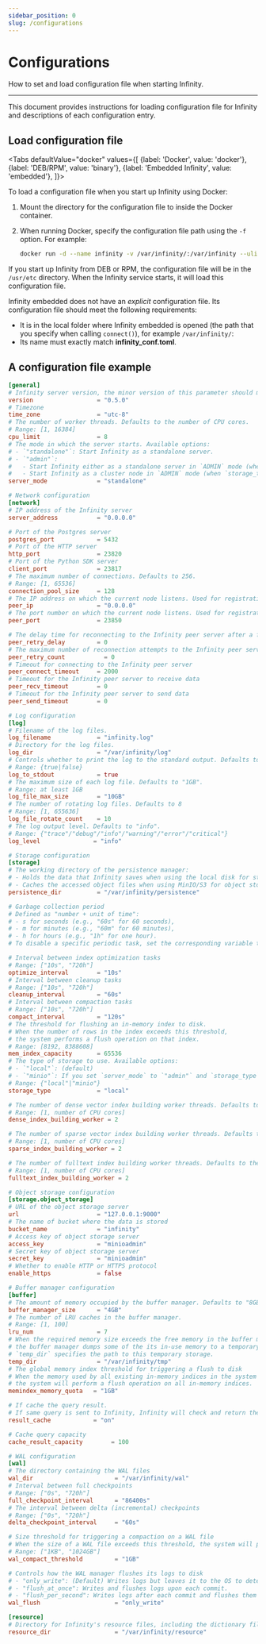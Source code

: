 ```yaml
---
sidebar_position: 0
slug: /configurations
---
```


# Configurations

How to set and load configuration file when starting Infinity.

---

This document provides instructions for loading configuration file for Infinity and descriptions of each configuration entry.


## Load configuration file


<Tabs
  defaultValue="docker"
  values={[
    {label: 'Docker', value: 'docker'},
    {label: 'DEB/RPM', value: 'binary'},
    {label: 'Embedded Infinity', value: 'embedded'},
  ]}>
  <TabItem value="docker">

To load a configuration file when you start up Infinity using Docker:

1. Mount the directory for the configuration file to inside the Docker container.
2. When running Docker, specify the configuration file path using the `-f` option. For example: 

   ```bash
   docker run -d --name infinity -v /var/infinity/:/var/infinity --ulimit nofile=500000:500000 --network=host infiniflow/infinity:nightly -f /var/infinity/infinity_conf.toml
   ```

</TabItem>
  <TabItem value="binary">

If you start up Infinity from DEB or RPM, the configuration file will be in the `/usr/etc` directory. When the Infinity service starts, it will load this configuration file.

</TabItem>
  <TabItem value="embedded">

Infinity embedded does not have an *explicit* configuration file. Its configuration file should meet the following requirements:

- It is in the local folder where Infinity embedded is opened (the path that you specify when calling `connect()`), for example `/var/infinity/`:
- Its name must exactly match **infinity_conf.toml**.

</TabItem>
</Tabs>

## A configuration file example


```toml
[general]
# Infinity server version, the minor version of this parameter should match server minor version.
version                  = "0.5.0"
# Timezone
time_zone                = "utc-8"
# The number of worker threads. Defaults to the number of CPU cores.
# Range: [1, 16384]
cpu_limit                = 8
# The mode in which the server starts. Available options:
# - `"standalone"`: Start Infinity as a standalone server.
# - `"admin"`:
#   - Start Infinity either as a standalone server in `ADMIN` mode (when `storage_type` is set to `"local"`)
#   - Start Infinity as a cluster node in `ADMIN` mode (when `storage_type` is set to `"minio"`)
server_mode              = "standalone"

# Network configuration
[network]
# IP address of the Infinity server
server_address           = "0.0.0.0"

# Port of the Postgres server
postgres_port            = 5432
# Port of the HTTP server
http_port                = 23820
# Port of the Python SDK server
client_port              = 23817
# The maximum number of connections. Defaults to 256.
# Range: [1, 65536]
connection_pool_size     = 128
# The IP address on which the current node listens. Used for registration and inter-node communication
peer_ip                  = "0.0.0.0"
# The port number on which the current node listens. Used for registration and inter-node communication
peer_port                = 23850

# The delay time for reconnecting to the Infinity peer server after a failed connection
peer_retry_delay         = 0
# The maximum number of reconnection attempts to the Infinity peer server after a failed connection
peer_retry_count           = 0
# Timeout for connecting to the Infinity peer server
peer_connect_timeout     = 2000
# Timeout for the Infinity peer server to receive data
peer_recv_timeout        = 0
# Timeout for the Infinity peer server to send data
peer_send_timeout        = 0

# Log configuration
[log]
# Filename of the log files.
log_filename             = "infinity.log"
# Directory for the log files.
log_dir                  = "/var/infinity/log"
# Controls whether to print the log to the standard output. Defaults to true
# Range: {true|false} 
log_to_stdout            = true
# The maximum size of each log file. Defaults to "1GB".
# Range: at least 1GB
log_file_max_size        = "10GB"
# The number of rotating log files. Defaults to 8
# Range: [1, 655636]
log_file_rotate_count    = 10
# The log output level. Defaults to "info".
# Range: {"trace"/"debug"/"info"/"warning"/"error"/"critical"}
log_level               = "info"

# Storage configuration
[storage]
# The working directory of the persistence manager:
# - Holds the data that Infinity saves when using the local disk for storage.
# - Caches the accessed object files when using MinIO/S3 for object storage.
persistence_dir          = "/var/infinity/persistence"

# Garbage collection period
# Defined as "number + unit of time":
# - s for seconds (e.g., "60s" for 60 seconds),
# - m for minutes (e.g., "60m" for 60 minutes),
# - h for hours (e.g., "1h" for one hour).
# To disable a specific periodic task, set the corresponding variable to "0s"

# Interval between index optimization tasks
# Range: ["10s", "720h"]
optimize_interval        = "10s"
# Interval between cleanup tasks
# Range: ["10s", "720h"]
cleanup_interval         = "60s"
# Interval between compaction tasks
# Range: ["10s", "720h"]
compact_interval         = "120s"
# The threshold for flushing an in-memory index to disk.
# When the number of rows in the index exceeds this threshold,
# the system performs a flush operation on that index.
# Range: [8192, 8388608]
mem_index_capacity       = 65536
# The type of storage to use. Available options:
# - `"local"`: (default)
# - `"minio"`: If you set `server_mode` to `"admin"` and `storage_type` to `"minio"`, the node will start as a cluster node in `ADMIN` mode.
# Range: {"local"|"minio"}  
storage_type             = "local"

# The number of dense vector index building worker threads. Defaults to the half number of CPU cores.
# Range: [1, number of CPU cores]
dense_index_building_worker = 2

# The number of sparse vector index building worker threads. Defaults to the half number of CPU cores.
# Range: [1, number of CPU cores]
sparse_index_building_worker = 2

# The number of fulltext index building worker threads. Defaults to the half number of CPU cores.
# Range: [1, number of CPU cores]
fulltext_index_building_worker = 2

# Object storage configuration
[storage.object_storage]
# URL of the object storage server
url                      = "127.0.0.1:9000"
# The name of bucket where the data is stored
bucket_name              = "infinity"
# Access key of object storage server
access_key               = "minioadmin"
# Secret key of object storage server
secret_key               = "minioadmin"
# Whether to enable HTTP or HTTPS protocol
enable_https             = false

# Buffer manager configuration
[buffer]
# The amount of memory occupied by the buffer manager. Defaults to "8GB".
buffer_manager_size      = "4GB"
# The number of LRU caches in the buffer manager.
# Range: [1, 100]
lru_num                  = 7
# When the required memory size exceeds the free memory in the buffer manager,
# the buffer manager dumps some of the its in-use memory to a temporary storage.
# `temp_dir` specifies the path to this temporary storage. 
temp_dir                 = "/var/infinity/tmp"
# The global memory index threshold for triggering a flush to disk
# When the memory used by all existing in-memory indices in the system exceeds this threshold,
# the system will perform a flush operation on all in-memory indices.
memindex_memory_quota   = "1GB"

# If cache the query result.
# If same query is sent to Infinity, Infinity will check and return the cached result.
result_cache            = "on"

# Cache query capacity
cache_result_capacity        = 100

# WAL configuration
[wal]
# The directory containing the WAL files
wal_dir                       = "/var/infinity/wal"
# Interval between full checkpoints
# Range: ["0s", "720h"]
full_checkpoint_interval      = "86400s"
# The interval between delta (incremental) checkpoints
# Range: ["0s", "720h"]
delta_checkpoint_interval     = "60s"

# Size threshold for triggering a compaction on a WAL file
# When the size of a WAL file exceeds this threshold, the system will perform compaction.
# Range: ["1KB", "1024GB"]
wal_compact_threshold         = "1GB"

# Controls how the WAL manager flushes its logs to disk
# - "only_write": (Default) Writes logs but leaves it to the OS to determine when to flush them.
# - "flush_at_once": Writes and flushes logs upon each commit.
# - "flush_per_second": Writes logs after each commit and flushes them to disk once per second.
wal_flush                     = "only_write"

[resource]
# Directory for Infinity's resource files, including the dictionary files used by the analyzer
resource_dir                  = "/var/infinity/resource"
```